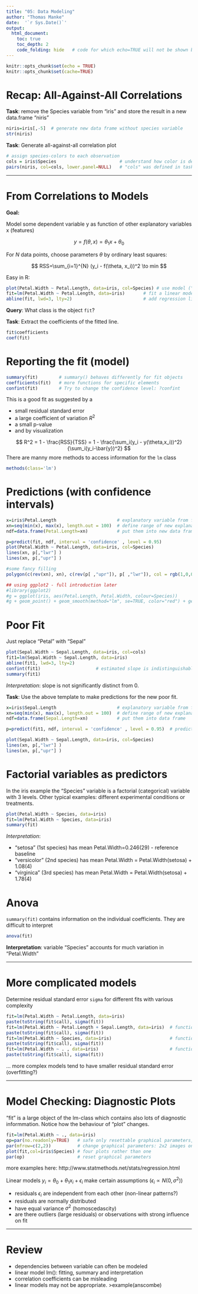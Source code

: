 ```yaml
---
title: "05: Data Modeling"
author: "Thomas Manke"
date:  '`r Sys.Date()`'
output: 
  html_document:
    toc: true
    toc_depth: 2
    code_folding: hide   # code for which echo=TRUE will not be shown but folded
---
```


```r
knitr::opts_chunk$set(echo = TRUE)
knitr::opts_chunk$set(cache=TRUE)
```

# Recap: All-Against-All Correlations
**Task**: remove the Species variable from "iris" and store the result in a new data.frame "niris"
```r
niris=iris[,-5]  # generate new data frame without species variable
str(niris)
```

**Task**: Generate all-against-all correlation plot
```r
# assign species-colors to each observation 
cols = iris$Species                        # understand how color is defined
pairs(niris, col=cols, lower.panel=NULL)   # "cols" was defined in task above
```

***

# From Correlations to Models

**Goal:** 

Model some dependent variable y as function of other explanatory variables x (features)

$$
y = f(\theta, x) = \theta_1 x +  \theta_0
$$

For $N$ data points, choose parameters $\theta$ by ordinary least squares: 

$$
RSS=\sum_{i=1}^{N} (y_i - f(\theta, x_i))^2 \to min
$$

Easy in R:
```r
plot(Petal.Width ~ Petal.Length, data=iris, col=Species) # use model ("formula") notation
fit=lm(Petal.Width ~ Petal.Length, data=iris)       # fit a linear model
abline(fit, lwd=3, lty=2)                           # add regression line
```

**Query**: What class is the object `fit`?

**Task**: Extract the coefficients of the fitted line.

```r
fit$coefficients
coef(fit)
```


# Reporting the fit (model)
```r
summary(fit)        # summary() behaves differently for fit objects
coefficients(fit)   # more functions for specific elements
confint(fit)        # Try to change the confidence level: ?confint
```

This is a good fit as suggested by a 

- small residual standard error
- a large coefficient of variation $R^2$ 
- a small p-value 
- and by visualization

$$
R^2 = 1 - \frac{RSS}{TSS} = 1 - \frac{\sum_i(y_i - y(\theta,x_i))^2}{\sum_i(y_i-\bar{y})^2}
$$
There are manny more methods to access information for the `lm` class
```r
methods(class='lm')
```


# Predictions (with confidence intervals)
```r
x=iris$Petal.Length                       # explanatory variable from fit (here:Petal.Length)
xn=seq(min(x), max(x), length.out = 100)  # define range of new explanatory variables
ndf=data.frame(Petal.Length=xn)           # put them into new data frame

p=predict(fit, ndf, interval = 'confidence' , level = 0.95)
plot(Petal.Width ~ Petal.Length, data=iris, col=Species)
lines(xn, p[,"lwr"] )
lines(xn, p[,"upr"] )

#some fancy filling
polygon(c(rev(xn), xn), c(rev(p[ ,"upr"]), p[ ,"lwr"]), col = rgb(1,0,0,0.5), border = NA)

## using ggplot2 - full introduction later
#library(ggplot2)
#g = ggplot(iris, aes(Petal.Length, Petal.Width, colour=Species))
#g + geom_point() + geom_smooth(method="lm", se=TRUE, color="red") + geom_smooth(method="loess", colour="blue")
```

# Poor Fit

Just replace "Petal" with "Sepal"
```r
plot(Sepal.Width ~ Sepal.Length, data=iris, col=cols)  
fit1=lm(Sepal.Width ~ Sepal.Length, data=iris)     
abline(fit1, lwd=3, lty=2)    
confint(fit1)                     # estimated slope is indistinguishable from zero
summary(fit1)
```
*Interpretation*: slope is not significantly distinct from 0.


**Task**: Use the above template to make predictions for the new poor fit.
```r
x=iris$Sepal.Length                       # explanatory variable from fit (here:Sepal.Length)
xn=seq(min(x), max(x), length.out = 100)  # define range of new explanatory variables
ndf=data.frame(Sepal.Length=xn)           # put them into data frame

p=predict(fit1, ndf, interval = 'confidence' , level = 0.95)  # predict values

plot(Sepal.Width ~ Sepal.Length, data=iris, col=Species)
lines(xn, p[,"lwr"] )
lines(xn, p[,"upr"] )
```


# Factorial variables as predictors
In the iris example the "Species" variable is a factorial (categorical) variable with 3 levels.
Other typical examples: different experimental conditions or treatments.

```r
plot(Petal.Width ~ Species, data=iris)
fit=lm(Petal.Width ~ Species, data=iris)
summary(fit)
```
*Interpretation*:

- "setosa"     (1st species) has mean Petal.Width=0.246(29) - reference baseline
- "versicolor" (2nd species) has mean Petal.Width = Petal.Width(setosa) + 1.08(4) 
- "virginica"  (3rd species) has mean Petal.Width = Petal.Width(setosa) + 1.78(4)

# Anova
`summary(fit)` contains information on the individual coefficients. They are difficult to interpret

```r
anova(fit)    
```

**Interpretation**: variable "Species" accounts for much variation in "Petal.Width"

***

# More complicated models
Determine residual standard error `sigma` for different fits with various complexity

```r
fit=lm(Petal.Width ~ Petal.Length, data=iris)
paste(toString(fit$call), sigma(fit))
fit=lm(Petal.Width ~ Petal.Length + Sepal.Length, data=iris)  # function of more than one variable
paste(toString(fit$call), sigma(fit))
fit=lm(Petal.Width ~ Species, data=iris)                      # function of categorical variables
paste(toString(fit$call), sigma(fit))
fit=lm(Petal.Width ~ . , data=iris)                           # function of all other variable (numerical and categorical)
paste(toString(fit$call), sigma(fit))
```

... more complex models tend to have smaller residual standard error (overfitting?)

***

# Model Checking: Diagnostic Plots
"fit" is a large object of the lm-class which contains also lots of diagnostic informmation. 
Notice how the behaviour of "plot" changes.
```r
fit=lm(Petal.Width ~ ., data=iris)
op=par(no.readonly=TRUE)   # safe only resettable graphical parameters, avoids many warnings
par(mfrow=c(2,2))          # change graphical parameters: 2x2 images on device
plot(fit,col=iris$Species) # four plots rather than one
par(op)                    # reset graphical parameters
```
more examples here: http://www.statmethods.net/stats/regression.html

Linear models $y_i=\theta_0 + \theta_1  x_i + \epsilon_i$ make certain assumptions ($\epsilon_i \propto N(0,\sigma^2)$)

* residuals $\epsilon_i$ are independent from each other (non-linear patterns?)
* residuals are normally distributed
* have equal variance $\sigma^2$ (homoscedascity)
* are there outliers (large residuals) or observations with strong influence on fit

***

# Review
* dependencies between variable can often be modeled
* linear model lm(): fitting, summary and interpretation
* correlation coefficients can be misleading
* linear models may not be appropriate.  >example(anscombe)

